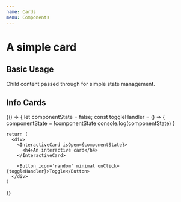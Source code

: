 ```yaml
---
name: Cards
menu: Components
---
```



# A simple card

<Props of={BasicCard} />

## Basic Usage


<Playground>
  <BasicCard title='A Simple Card'>
    <p>Child content passed through for simple state management.</p>
  </BasicCard>
</Playground>

## Info Cards

<Playground>
  <WikiCard title='Guilloché'/>
</Playground>

<Playground>
  {() => {
    let componentState = false;
    const toggleHandler = () => {
      componentState = !componentState
      console.log(componentState)
    }

    return (
      <div>
        <InteractiveCard isOpen={componentState}>
          <h4>An interactive card</h4>
        </InteractiveCard>

        <Button icon='random' minimal onClick={toggleHandler}>Toggle</Button>
      </div>
    )
  }}

</Playground>
